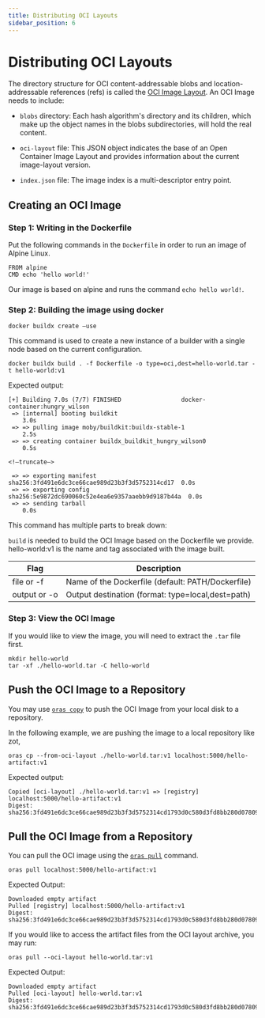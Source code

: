 ```yaml
---
title: Distributing OCI Layouts
sidebar_position: 6
---
```


# Distributing OCI Layouts

The directory structure for OCI content-addressable blobs and location-addressable references (refs) is called the [OCI Image Layout](https://github.com/opencontainers/image-spec/blob/main/image-layout.md). An OCI Image needs to include:

- `blobs` directory: Each hash algorithm's directory and its children, which make up the object names in the blobs subdirectories, will hold the real content.

- `oci-layout` file: This JSON object indicates the base of an Open Container Image Layout and provides information about the current image-layout version.

- `index.json` file: The image index is a multi-descriptor entry point.

## Creating an OCI Image 

### Step 1: Writing in the Dockerfile

Put the following commands in the `Dockerfile` in order to run an image of Alpine Linux.

```
FROM alpine
CMD echo 'hello world!'
```

Our image is based on alpine and runs the command `echo hello world!`.

### Step 2: Building the image using docker

```
docker buildx create —use
```

This command is used to create a new instance of a builder with a single node based on the current configuration.


```
docker buildx build . -f Dockerfile -o type=oci,dest=hello-world.tar -t hello-world:v1
```

Expected output:
```
[+] Building 7.0s (7/7) FINISHED                 docker-container:hungry_wilson
 => [internal] booting buildkit                                            3.0s
 => => pulling image moby/buildkit:buildx-stable-1                         2.5s
 => => creating container buildx_buildkit_hungry_wilson0                   0.5s

<!—truncate—>

 => => exporting manifest sha256:3fd491e6dc3ce66cae989d23b3f3d5752314cd17  0.0s
 => => exporting config sha256:5e9872dc690060c52e4ea6e9357aaebb9d9187b44a  0.0s
 => => sending tarball                                                     0.0s
```

This command has multiple parts to break down:

`build` is needed to build the OCI Image based on the Dockerfile we provide.
hello-world:v1 is the name and tag associated with the image built.

| Flag         | Description                                          |
|--------------|------------------------------------------------------|
| file or -f   | Name of the Dockerfile (default: PATH/Dockerfile)    |
| output or -o | Output destination (format: type=local,dest=path)    |

### Step 3: View the OCI Image

If you would like to view the image, you will need to extract the `.tar` file first.

```
mkdir hello-world
tar -xf ./hello-world.tar -C hello-world
```

## Push the OCI Image to a Repository

You may use [`oras copy`](../commands/oras_copy.mdx) to push the OCI Image from your local disk to a repository.

In the following example, we are pushing the image to a local repository like zot,

```
oras cp --from-oci-layout ./hello-world.tar:v1 localhost:5000/hello-artifact:v1
``` 

Expected output:

```
Copied [oci-layout] ./hello-world.tar:v1 => [registry] localhost:5000/hello-artifact:v1
Digest: sha256:3fd491e6dc3ce66cae989d23b3f3d5752314cd1793d0c580d3fd8bb280d07809
```

## Pull the OCI Image from a Repository

You can pull the OCI image using the [`oras pull`](../commands/oras_pull.mdx) command.

```
oras pull localhost:5000/hello-artifact:v1
```

Expected Output:

```
Downloaded empty artifact
Pulled [registry] localhost:5000/hello-artifact:v1
Digest: sha256:3fd491e6dc3ce66cae989d23b3f3d5752314cd1793d0c580d3fd8bb280d07809
```

If you would like to access the artifact files from the OCI layout archive, you may run:

```
oras pull --oci-layout hello-world.tar:v1
```

Expected Output:

```
Downloaded empty artifact
Pulled [oci-layout] hello-world.tar:v1
Digest: sha256:3fd491e6dc3ce66cae989d23b3f3d5752314cd1793d0c580d3fd8bb280d07809
```